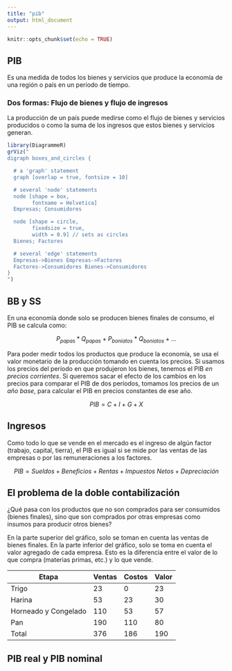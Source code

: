 ```yaml
---
title: "pib"
output: html_document
---
```


```r
knitr::opts_chunk$set(echo = TRUE)
```

## PIB

Es una medida de todos los bienes y servicios que produce la economía de una región o país en un período de tiempo.

### Dos formas: Flujo de bienes y flujo de ingresos

La producción de un país puede medirse como el flujo de bienes y servicios producidos o como la suma de los ingresos que estos bienes y servicios generan.


```r
library(DiagrammeR)
grViz("
digraph boxes_and_circles {

  # a 'graph' statement
  graph [overlap = true, fontsize = 10]

  # several 'node' statements
  node [shape = box,
        fontname = Helvetica]
  Empresas; Consumidores

  node [shape = circle,
        fixedsize = true,
        width = 0.9] // sets as circles
  Bienes; Factores

  # several 'edge' statements
  Empresas->Bienes Empresas->Factores 
  Factores->Consumidores Bienes->Consumidores
}
")
```

## BB y SS

En una economía donde solo se producen bienes finales de consumo, el PIB se calcula como:

$$ P_{papas} * Q_{papas} + P_{boniatos} * Q_{boniatos} + ... $$

Para poder medir todos los productos que produce la economía, se usa el valor monetario de la producción tomando en cuenta los precios. Si usamos los precios del período en que produjeron los bienes, tenemos el PIB _en precios corrientes_. Si queremos sacar el efecto de los cambios en los precios para comparar el PIB de dos períodos, tomamos los precios de un _año base_, para calcular el PIB en precios constantes de ese año.

$$ PIB = C + I + G + X$$

## Ingresos

Como todo lo que se vende en el mercado es el ingreso de algún factor (trabajo, capital, tierra), el PIB es igual si se mide por las ventas de las empresas o por las remuneraciones a los factores.

$$ PIB = Sueldos + Beneficios + Rentas + Impuestos\ Netos + Depreciación $$

## El problema de la doble contabilización

¿Qué pasa con los productos que no son comprados para ser consumidos (bienes finales), sino que son comprados por otras empresas como insumos para producir otros bienes?

En la parte superior del gráfico, solo se toman en cuenta las ventas de bienes finales. En la parte inferior del gráfico, solo se toma en cuenta el valor agregado de cada empresa. Esto es la diferencia entre el valor de lo que compra (materias primas, etc.) y lo que vende.

| Etapa                | Ventas      | Costos| Valor  |
| -------------------- |-------------|-------|--------|
| Trigo                | 23          |  0    |  23    |
| Harina               | 53          |  23   |  30    |
| Horneado y Congelado | 110         |  53   |  57    |
| Pan                  | 190         | 110   |  80    |
| Total                | 376         | 186   |  190   |


## PIB real y PIB nominal
